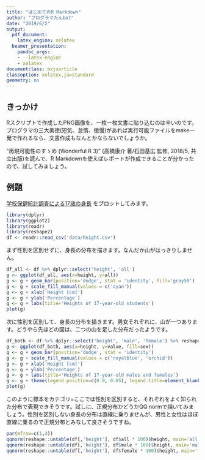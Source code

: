 ---
title: "はじめてのR Markdown"
author: "プログラマたんbot"
date: "2019/6/2"
output:
  pdf_document:
    latex_engine: xelatex
  beamer_presentation:
    pandoc_args:
    - --latex-engine
    - xelatex
documentclass: bxjsarticle
classoption: xelatex,ja=standard
geometry: no
---

## きっかけ

Rスクリプトで作成したPNG画像を、一枚一枚文書に貼り込むのは辛いのです。プログラマの三大美徳(短気、怠惰、傲慢)があれば実行可能ファイルをmake一発で作れるなら、文書作成もなんとかならないでしょうか。

"再現可能性のすゝめ (Wonderful R 3)" (高橋康介 著/石田基広 監修, 2018/5, 共立出版)を読んで、R Markdownを使えばレポートが作成できることが分かったので、試してみましょう。

## 例題

[学校保健統計調査による17歳の身長](https://www.e-stat.go.jp/stat-search/files?page=1&layout=datalist&toukei=00400002&tstat=000001011648&cycle=0&tclass1=000001113655&tclass2=000001113656&second2=1) をプロットしてみます。

```{r load, include=FALSE, warning=FALSE}
library(dplyr)
library(ggplot2)
library(readr)
library(reshape2)
df <- readr::read_csv('data/height.csv')
```

まず性別を区別せずに、身長の分布を描きます。なんだか山がはっきりしません。

```{r height_all, fig.height=3, fig.width=5, fig.align='center', echo=FALSE, message=FALSE, warning=FALSE}
df_all <- df %>% dplyr::select('height', 'all')
g <- ggplot(df_all, aes(x=height, y=all))
g <- g + geom_bar(position='dodge', stat = 'identity', fill='gray50')
g <- g + scale_fill_manual(values = c('cyan'))
g <- g + xlab('Height [cm]')
g <- g + ylab('Percentage')
g <- g + labs(title='Heights of 17-year-old students')
plot(g)
```

次に性別を区別して、身長の分布を描きます。男女それぞれに、山が一つあります。どうやら先ほどの図は、二つの山を足した分布だったようです。

```{r height_both, fig.height=3, fig.width=5, fig.align='center', echo=FALSE, message=FALSE, warning=FALSE}
df_both <- df %>% dplyr::select('height', 'male', 'female') %>% reshape2::melt(id.vars=c('height'), variable.name='sex')
g <- ggplot(df_both, aes(x=height, y=value, fill=sex))
g <- g + geom_bar(position='dodge', stat = 'identity')
g <- g + scale_fill_manual(values = c('royalblue', 'orchid'))
g <- g + xlab('Height [cm]')
g <- g + ylab('Percentage')
g <- g + labs(title='Heights of 17-year-old males and females')
g <- g + theme(legend.position=c(0.9, 0.85), legend.title=element_blank(), legend.text=element_text(size=rel(1)))
plot(g)
```

このように標本をカテゴリ=ここでは性別を区別すると、それぞれをよく知られた分布で表現できそうです。試しに、正規分布かどうかQQ normで描いてみましょう。性別を区別しない身長の分布は直線に乗りませんが、男性と女性はほぼ直線に乗るので正規分布とみなして良さそうですね。

```{r qqnorm_all, fig.height=4, fig.width=8, fig.align='center', echo=FALSE, message=FALSE, warning=FALSE}
par(mfrow=c(1,3))
qqnorm(reshape::untable(df[,'height'], df$all * 100)$height, main='all')
qqnorm(reshape::untable(df[,'height'], df$male * 100)$height, main='male')
qqnorm(reshape::untable(df[,'height'], df$female * 100)$height, main='female')
```
